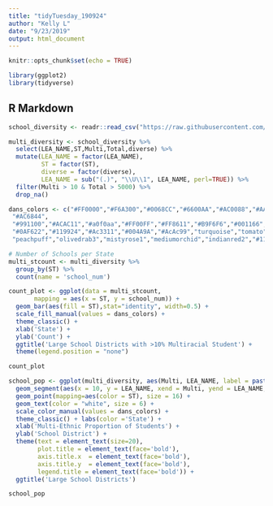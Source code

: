```yaml
---
title: "tidyTuesday_190924"
author: "Kelly L"
date: "9/23/2019"
output: html_document
---
```


```r
knitr::opts_chunk$set(echo = TRUE)

library(ggplot2)
library(tidyverse)

```

## R Markdown

```r
school_diversity <- readr::read_csv("https://raw.githubusercontent.com/rfordatascience/tidytuesday/master/data/2019/2019-09-24/school_diversity.csv")

multi_diversity <- school_diversity %>% 
  select(LEA_NAME,ST,Multi,Total,diverse) %>% 
  mutate(LEA_NAME = factor(LEA_NAME),
         ST = factor(ST),
         diverse = factor(diverse), 
         LEA_NAME = sub("(.)", "\\U\\1", LEA_NAME, perl=TRUE)) %>% 
  filter(Multi > 10 & Total > 5000) %>% 
  drop_na()

dans_colors <- c("#FF0000","#F6A300","#0068CC","#6600AA","#AC0088","#AA33FF","#00FFFF","#00CC00","#006611","#00AC99",
 "#AC6844",
 "#991100","#ACAC11","#a0f0aa","#FF00FF","#FF8611","#B9F6F6","#001166","#AC9A00","#994141","#ff1169",
 "#0AF622","#119924","#Ac3311","#004A9A","#AcAc99","turquoise","tomato","sienna1","rosybrown",
 "peachpuff","olivedrab3","mistyrose1","mediumorchid","indianred2","#114914","#660011","ivory3","deeppink","#331111")

```



```r
# Number of Schools per State
multi_stcount <- multi_diversity %>%
  group_by(ST) %>% 
  count(name = 'school_num')

count_plot <- ggplot(data = multi_stcount, 
       mapping = aes(x = ST, y = school_num)) +
  geom_bar(aes(fill = ST),stat="identity", width=0.5) + 
  scale_fill_manual(values = dans_colors) +
  theme_classic() + 
  xlab('State') + 
  ylab('Count') + 
  ggtitle('Large School Districts with >10% Multiracial Student') +
  theme(legend.position = "none")

count_plot

```

```r


school_pop <- ggplot(multi_diversity, aes(Multi, LEA_NAME, label = paste0(round(Multi, 0), "%"))) +
  geom_segment(aes(x = 10, y = LEA_NAME, xend = Multi, yend = LEA_NAME, color =  ST)) +
  geom_point(mapping=aes(color = ST), size = 16) +
  geom_text(color = "white", size = 6) + 
  scale_color_manual(values = dans_colors) +
  theme_classic() + labs(color ='State') +
  xlab('Multi-Ethnic Proportion of Students') + 
  ylab('School District') + 
  theme(text = element_text(size=20),
        plot.title = element_text(face='bold'),
        axis.title.x  = element_text(face='bold'),
        axis.title.y  = element_text(face='bold'),
        legend.title = element_text(face='bold')) +
  ggtitle('Large School Districts') 

school_pop 
```